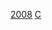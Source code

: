 {{National squad
 | name      = 2008年奧運會男子足球喀麥隆參賽名單
 | bg        = #007A5E
 | fg        = #FCD116
 | bordercolor = #CE1126
 | country   = 喀麥隆
 | flag      = Cameroon
 | comp link = 2008年夏季奧林匹克運動會男子足球比賽
 | comp      = 2008年夏季奥运会男子足球比赛
 | p1        = [[Amour Patrick Tignyemb|蒂格尼恩布]] 
 | p2        = [[阿尔伯特·班宁|班宁]] 
 | p3        = [[Antonio Ghomsi|-{zh-hans:戈姆西;zh-hk:高美斯}-]] 
 | p4        = [[安德雷·比凯伊|-{zh-hans:比凯伊;zh-hk:比基}-]] 
 | p5        = [[阿歷士·桑治|-{zh-hans:宋;zh-hk:桑治}-]] 
 | p6        = [[斯特凡纳·姆比亚|-{zh-hans:姆比亚;zh-hk:麥比亞}-]] 
 | p7        = [[Marc Mboua|姆布阿]] 
 | p8        = [[乔治·曼杰克|-{zh-hans:曼杰克; zh-hk:文迪積克; zh-tw:曼杰克}-]] 
 | p9        = [[Franck Songo'o|-{zh-hans:松戈奥;zh-hk:桑高}-]] 
 | p10       = [[Christian Bekamenga|-{zh-hans:贝卡门加;zh-hk:比卡文基}-]] 
 | p11       = [[Gustave Bebbe|伯贝]] 
 | p12       = [[保罗·伯贝伊|伯贝伊]]
 | p13       = [[Nicolas Nkoulou|-{zh-hans:恩库卢;zh-hk:尼高路}-]] 
 | p14       = [[Aurélien Chedjou|-{zh-hans:切朱;zh-hk:捷迪奧}-]]
 | p15       = [[Serge N'Gal|恩盖莫]] 
 | p16       = [[Joslain Mayebi|马耶比]] 
 | p17       = [[Alain Junior Ollé Ollé|-{zh-hans:奥莱奥莱;zh-hk:奧利奧利}-]] 
 | p18       = [[Alexis Enam|埃纳姆]] 
 | coach     = [[马丁·恩通古|恩通古]]
}}<noinclude>
[[Category:喀麥隆國家足球隊模板|2008]]
[[Category:2008年奥运会男子足球参赛名单模板|C]]
</noinclude>